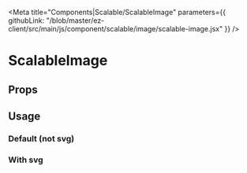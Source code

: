 
<Meta
  title="Components|Scalable/ScalableImage"
  parameters={{
    githubLink: "/blob/master/ez-client/src/main/js/component/scalable/image/scalable-image.jsx"
  }}
/>


<Anchor storyId="components-scalable-image-scalable-image--default-story" />


# ScalableImage

## Props

<Props of={ScalableImage} />

## Usage


### Default (not svg)

<Preview>
  <Story
    decorators={[withKnobs]}
    name="default"
    parameters={{
      className: "widget",
      info: "Play with the container size !"
    }}>
    <ScalableImage src="img/tech/ezLogo_512.png" />
  </Story>
</Preview>

### With svg

<Preview>
  <Story
    decorators={[withKnobs]}
    name="with-svg"
    parameters={{
      className: "widget",
      info: "Play with the container size !"
    }}>
    <ScalableImage src="img/happyFace.svg"/>
  </Story>
</Preview>

